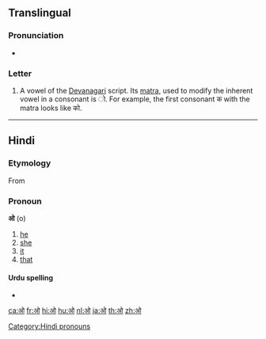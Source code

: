 {{Devanagari character info|hex=0913|name=DEVANAGARI LETTER O|image=[[File:Deva-o.png|100px]]}}  
==Translingual==

===Pronunciation===
* {{IPA|/oː/|lang=mul}}

===Letter===
{{mul-Deva|o}}

# A vowel of the [[Devanagari]] script.  Its [[matra]], used to modify the inherent vowel in a consonant is &#x200c;&#x094B;.  For example, the first consonant क with the matra looks like को.

----

==Hindi==

===Etymology===
From {{etyl|fa|hi}} {{fa-Arab|[[او]]}}

===Pronoun===
'''ओ''' (o)

# [[he]]
# [[she]]
# [[it]]
# [[that]]

====Urdu spelling====
* {{ur-Arab|[[او#Urdu|او]]}}

[[Category:Hindi pronouns]]

[[ca:ओ]]
[[fr:ओ]]
[[hi:ओ]]
[[hu:ओ]]
[[nl:ओ]]
[[ja:ओ]]
[[th:ओ]]
[[zh:ओ]]